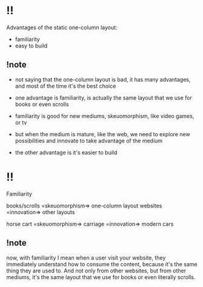 # !!

Advantages of the static one-column layout:

- familiarity
- easy to build

## !note

- not saying that the one-column layout is bad, it has many advantages, and most of the time it's the best choice
- one advantage is familiarity, is actually the same layout that we use for books or even scrolls
- familiarity is good for new mediums, skeuomorphism, like video games, or tv
- but when the medium is mature, like the web, we need to explore new possibilities and innovate to take advantage of the medium

- the other advantage is it's easier to build

# !!

Familiarity

books/scrolls =skeuomorphism=> one-column layout websites =innovation=> other layouts

horse cart =skeuomorphism=> carriage =innovation=> modern cars

## !note

now, with familiarity I mean when a user visit your website, they immediately understand how to consume the content, because it's the same thing they are used to. And not only from other websites, but from other mediums, it's the same layout that we use for books or even literally scrolls.
